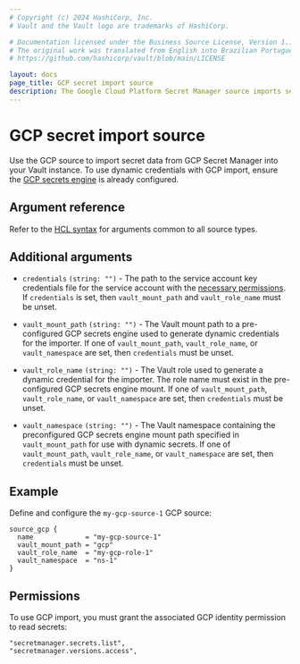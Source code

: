 ```yaml
---
# Copyright (c) 2024 HashiCorp, Inc.
# Vault and the Vault logo are trademarks of HashiCorp.

# Documentation licensed under the Business Source License, Version 1.1.
# The original work was translated from English into Brazilian Portuguese.
# https://github.com/hashicorp/vault/blob/main/LICENSE

layout: docs
page_title: GCP secret import source
description: The Google Cloud Platform Secret Manager source imports secrets from GCP to Vault.
---
```


# GCP secret import source

Use the GCP source to import secret data from GCP Secret Manager into your Vault instance. To use dynamic
credentials with GCP import, ensure the [GCP secrets engine](/vault/docs/secrets/gcp) is
already configured.

## Argument reference

Refer to the [HCL syntax](/vault/docs/import#hcl-syntax-1) for arguments common to all source types.

## Additional arguments

- `credentials` `(string: "")` - The path to the service account key credentials file for the service account
  with the [necessary permissions](#permissions). If `credentials` is set, then `vault_mount_path` and
  `vault_role_name` must be unset.

- `vault_mount_path` `(string: "")` - The Vault mount path to a pre-configured GCP
  secrets engine used to generate dynamic credentials for the importer. If one of
  `vault_mount_path`, `vault_role_name`, or `vault_namespace` are set, then `credentials` must be
  unset.

- `vault_role_name` `(string: "")` - The Vault role used to generate a dynamic
  credential for the importer. The role name must exist in the pre-configured GCP secrets
  engine mount. If one of `vault_mount_path`, `vault_role_name`, or `vault_namespace`
  are set, then `credentials` must be unset.

- `vault_namespace` `(string: "")` - The Vault namespace containing the preconfigured GCP secrets engine
  mount path specified in `vault_mount_path` for use with dynamic secrets. If one of `vault_mount_path`,
  `vault_role_name`, or `vault_namespace` are set, then `credentials` must be unset.

## Example

Define and configure the `my-gcp-source-1` GCP source:

```hcl
source_gcp {
  name             = "my-gcp-source-1"
  vault_mount_path = "gcp"
  vault_role_name  = "my-gcp-role-1"
  vault_namespace  = "ns-1"
}
```

## Permissions

To use GCP import, you must grant the associated GCP identity permission to read secrets:

```shell-session
"secretmanager.secrets.list",
"secretmanager.versions.access",
```
